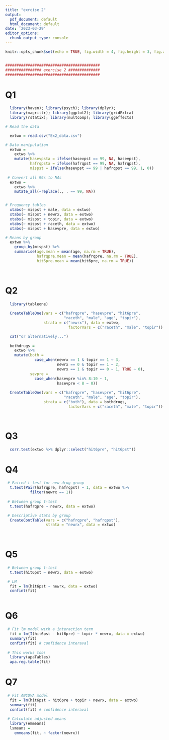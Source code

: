 ```yaml
---
title: "exrcise 2"
output:
  pdf_document: default
  html_document: default
date: '2023-03-29'
editor_options: 
  chunk_output_type: console
---
```


```r
knitr::opts_chunk$set(echo = TRUE, fig.width = 4, fig.height = 3, fig.align = "center", warning = FALSE, message = FALSE)


##########################################
################ exercise 2 ##############
##########################################

```


# Q1

```r

  library(haven); library(psych); library(dplyr); 
  library(magrittr); library(ggplot2); library(gridExtra)
  library(rstatix); library(multcomp); library(ggeffects)

# Read the data

  extwo = read.csv("Ex2_data.csv")

# Data manipulation
  extwo = 
    extwo %>%
    mutate(hasevpsta = ifelse(hasevpst == 99, NA, hasevpst),
           hafrqpsta = ifelse(hafrqpst == 99, NA, hafrqpst),
           mispst = ifelse(hasevpst == 99 | hafrqpst == 99, 1, 0))
  
 # Convert all 99s to NAs  
  extwo =
    extwo %>%
    mutate_all(~replace(., . == 99, NA)) 


# Frequency tables
  xtabs(~ mispst + male, data = extwo)
  xtabs(~ mispst + newrx, data = extwo)
  xtabs(~ mispst + topir, data = extwo)
  xtabs(~ mispst + raceth, data = extwo)
  xtabs(~ mispst + hasevpre, data = extwo)

# Means by group
  extwo %>%
    group_by(mispst) %>%
    summarise(age.mean = mean(age, na.rm = TRUE),
              hafrqpre.mean = mean(hafrqpre, na.rm = TRUE),
              hit6pre.mean = mean(hit6pre, na.rm = TRUE))
  
  
```

# Q2

```r
  library(tableone)
  
  CreateTableOne(vars = c("hafrqpre", "hasevpre", "hit6pre", 
                          "raceth", "male", "age", "topir"), 
                 strata = c("newrx"), data = extwo,
                            factorVars = c("raceth", "male", "topir"))

  cat("or alternatively...")  
  
  bothdrugs =
    extwo %>%
    mutate(both = 
             case_when(newrx == 1 & topir == 1 ~ 3,
                       newrx == 0 & topir == 1 ~ 2,
                       newrx == 1 & topir == 0 ~ 1, TRUE ~ 0),
           sevpre = 
             case_when(hasevpre %in% 8:10 ~ 1, 
                       hasevpre < 8 ~ 0))
  
  CreateTableOne(vars = c("hafrqpre", "hasevpre", "hit6pre", 
                          "raceth", "male", "age", "topir"), 
                 strata = c("both"), data = bothdrugs,
                            factorVars = c("raceth", "male", "topir"))

  
```

# Q3

```r

  corr.test(extwo %>% dplyr::select("hit6pre", "hit6pst"))

```

# Q4

```r

 # Paired t-test for new drug group
  t.test(Pair(hafrqpre, hafrqpst) ~ 1, data = extwo %>% 
           filter(newrx == 1)) 
 
 # Between group t-test
  t.test(hafrqpre ~ newrx, data = extwo)

 # Descriptive stats by group
  CreateContTable(vars = c("hafrqpre", "hafrqpst"), 
                  strata = "newrx", data = extwo)
  
  
```

# Q5

```r

 # Between group t-test
  t.test(hit6pst ~ newrx, data = extwo)

 # LM
  fit = lm(hit6pst ~ newrx, data = extwo)
  confint(fit)  
  
```

# Q6

```r
  
 # Fit lm model with a interaction term
  fit = lm(I(hit6pst - hit6pre) ~ topir * newrx, data = extwo)
  summary(fit)  
  confint(fit) # confidence interaval 
  
 # This works too!   
  library(apaTables)
  apa.reg.table(fit)
```

# Q7

```r
  
 # Fit ANCOVA model
  fit = lm(hit6pst ~ hit6pre + topir + newrx, data = extwo)
  summary(fit)  
  confint(fit) # confidence interaval 
  
 # Calculate adjusted means   
  library(emmeans)
  lsmeans = 
    emmeans(fit, ~ factor(newrx))

```


